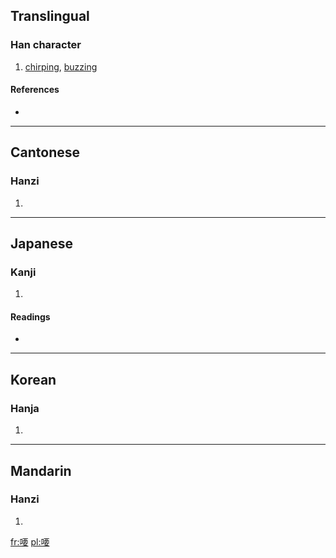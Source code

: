 ==Translingual==

===Han character===
{{Han char|rn=30|rad=口|as=09|sn=12|four=6104<sub>4</sub>|canj=口一田女 (RMWV)}}

# [[chirping]], [[buzzing]]

====References====
* {{Han ref|kx=0198.230|dkj=03939|dj=0420.110|hdz=10651.070|uh=5593|ud=21907|bh=D86D|bd=55405}}

----

==Cantonese==

===Hanzi===
{{yue-hanzi|jyut=|y=eu1, yiu1}}

# {{defn|Cantonese|sort=口09}}

----

==Japanese==

===Kanji===
{{ja-kanji|grade=|rs=口09}}

# {{defn|Japanese|sort=口09}}

====Readings====
* {{ja-readings|on=[[えう]] (eu)|kun=[[こえ]] (koe)}}

----

==Korean==

===Hanja===
{{ko-hanja|hangeul=요|rv=yo|mr=yo}}

# {{defn|Korean|sort=口09}}

----

==Mandarin==

===Hanzi===
{{cmn-hanzi|pin=[[yāo]] ([[yao1]])|wg=yao<sup>1</sup>}}

# {{defn|Mandarin|sort=口09}}

[[fr:喓]]
[[pl:喓]]